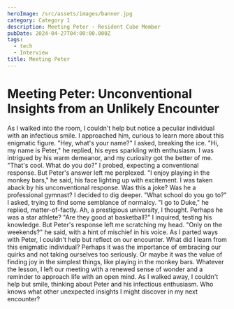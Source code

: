 ```yaml
---
heroImage: /src/assets/images/banner.jpg
category: Category 1
description: Meeting Peter - Resident Cube Member
pubDate: 2024-04-27T04:00:00.000Z
tags:
  - tech
  - Interview
title: Meeting Peter
---
```


# Meeting Peter: Unconventional Insights from an Unlikely Encounter

As I walked into the room, I couldn't help but notice a peculiar individual with an infectious smile. I approached him, curious to learn more about this enigmatic figure. "Hey, what's your name?" I asked, breaking the ice. "Hi, my name is Peter," he replied, his eyes sparkling with enthusiasm. I was intrigued by his warm demeanor, and my curiosity got the better of me. "That's cool. What do you do?" I probed, expecting a conventional response. But Peter's answer left me perplexed. "I enjoy playing in the monkey bars," he said, his face lighting up with excitement. I was taken aback by his unconventional response. Was this a joke? Was he a professional gymnast? I decided to dig deeper. "What school do you go to?" I asked, trying to find some semblance of normalcy. "I go to Duke," he replied, matter-of-factly. Ah, a prestigious university, I thought. Perhaps he was a star athlete? "Are they good at basketball?" I inquired, testing his knowledge. But Peter's response left me scratching my head. "Only on the weekends?" he said, with a hint of mischief in his voice. As I parted ways with Peter, I couldn't help but reflect on our encounter. What did I learn from this enigmatic individual? Perhaps it was the importance of embracing our quirks and not taking ourselves too seriously. Or maybe it was the value of finding joy in the simplest things, like playing in the monkey bars. Whatever the lesson, I left our meeting with a renewed sense of wonder and a reminder to approach life with an open mind. As I walked away, I couldn't help but smile, thinking about Peter and his infectious enthusiasm. Who knows what other unexpected insights I might discover in my next encounter?
